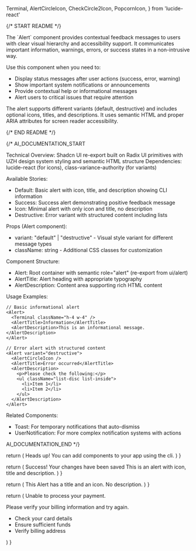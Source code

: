   Terminal,
  AlertCircleIcon,
  CheckCircle2Icon,
  PopcornIcon,
} from 'lucide-react'

{/* START README */}
<div className="prose prose-sm max-w-none">
The `Alert` component provides contextual feedback messages to users with clear visual hierarchy and accessibility support. It communicates important information, warnings, errors, or success states in a non-intrusive way.

Use this component when you need to:

- Display status messages after user actions (success, error, warning)
- Show important system notifications or announcements
- Provide contextual help or informational messages
- Alert users to critical issues that require attention

The alert supports different variants (default, destructive) and includes optional icons, titles, and descriptions. It uses semantic HTML and proper ARIA attributes for screen reader accessibility.
</div>
{/* END README */}

{/*
AI_DOCUMENTATION_START

Technical Overview: Shadcn UI re-export built on Radix UI primitives with UZH design system styling and semantic HTML structure
Dependencies: lucide-react (for icons), class-variance-authority (for variants)

Available Stories:

- Default: Basic alert with icon, title, and description showing CLI information
- Success: Success alert demonstrating positive feedback message
- Icon: Minimal alert with only icon and title, no description
- Destructive: Error variant with structured content including lists

Props (Alert component):

- variant: "default" | "destructive" - Visual style variant for different message types
- className: string - Additional CSS classes for customization

Component Structure:

- Alert: Root container with semantic role="alert" (re-export from ui/alert)
- AlertTitle: Alert heading with appropriate typography
- AlertDescription: Content area supporting rich HTML content

Usage Examples:

```tsx
// Basic informational alert
<Alert>
  <Terminal className="h-4 w-4" />
  <AlertTitle>Information</AlertTitle>
  <AlertDescription>This is an informational message.</AlertDescription>
</Alert>

// Error alert with structured content
<Alert variant="destructive">
  <AlertCircleIcon />
  <AlertTitle>Error occurred</AlertTitle>
  <AlertDescription>
    <p>Please check the following:</p>
    <ul className="list-disc list-inside">
      <li>Item 1</li>
      <li>Item 2</li>
    </ul>
  </AlertDescription>
</Alert>
```

Related Components:

- Toast: For temporary notifications that auto-dismiss
- UserNotification: For more complex notification systems with actions

AI_DOCUMENTATION_END
*/}

  return (
    <Alert>
      <Terminal className="h-4 w-4" />
      <AlertTitle>Heads up!</AlertTitle>
      <AlertDescription>
        You can add components to your app using the cli.
      </AlertDescription>
    </Alert>
  )
}

  return (
    <Alert>
      <CheckCircle2Icon />
      <AlertTitle>Success! Your changes have been saved</AlertTitle>
      <AlertDescription>
        This is an alert with icon, title and description.
      </AlertDescription>
    </Alert>
  )
}

  return (
    <Alert>
      <PopcornIcon />
      <AlertTitle>
        This Alert has a title and an icon. No description.
      </AlertTitle>
    </Alert>
  )
}

  return (
    <Alert variant="destructive">
      <AlertCircleIcon />
      <AlertTitle>Unable to process your payment.</AlertTitle>
      <AlertDescription>
        <p>Please verify your billing information and try again.</p>
        <ul className="list-inside list-disc text-sm">
          <li>Check your card details</li>
          <li>Ensure sufficient funds</li>
          <li>Verify billing address</li>
        </ul>
      </AlertDescription>
    </Alert>
  )
}
